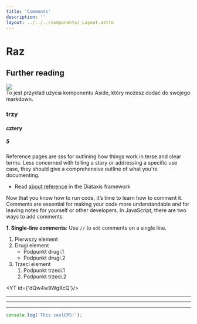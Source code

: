 ```yaml
---
title: 'Comments'
description: ''
layout: ../../../components/_Layout.astro
---
```



# Raz
## Further reading


<Img src={banana} />

<Aside className="custom-aside" type="tip">
  To jest przykład użycia komponentu Aside, który możesz dodać do swojego markdown.
</Aside>

### trzy
#### cztery
##### 5

Reference pages are <Hint>sss</Hint> for outlining how things work in terse and clear terms.
Less concerned with telling a story or addressing a specific use case, they should give a comprehensive outline of what you're documenting.

- Read [about reference](https://diataxis.fr/reference/) in the Diátaxis framework

Now that you know how to run code, it’s time to learn how to comment it. <br />Comments are essential for making your code more understandable and for leaving notes for yourself or other developers. In JavaScript, there are two ways to add comments:

**1. Single-line comments**: Use <code>//</code> to `add` comments on a single line.

1. Pierwszy element
2. Drugi element
   - Podpunkt drugi.1
   - Podpunkt drugi.2
3. Trzeci element
   1. Podpunkt trzeci.1
   2. Podpunkt trzeci.2

<YT id={'dQw4w9WgXcQ'}/>

<hr/>


<hr/>


<hr/>


```js
console.log('This coulCMS!');
```